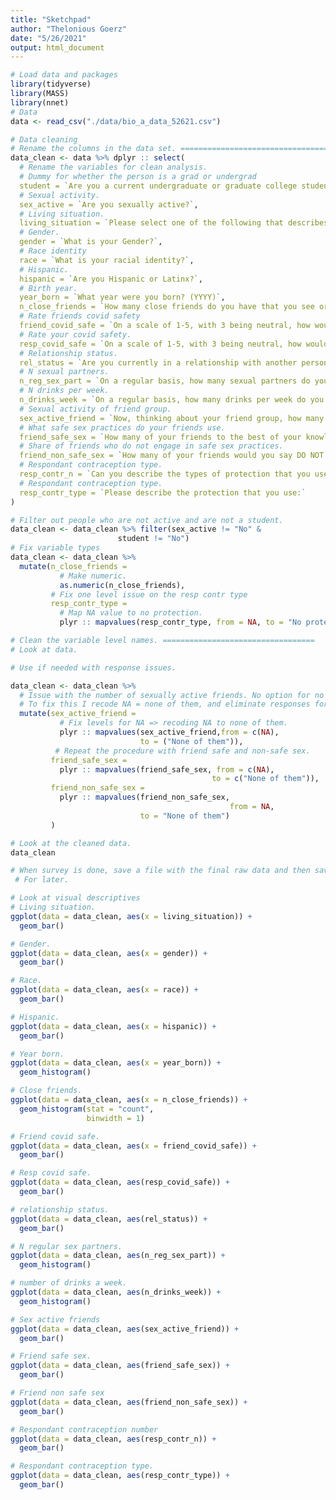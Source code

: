 ```yaml
---
title: "Sketchpad"
author: "Thelonious Goerz"
date: "5/26/2021"
output: html_document
---
```


```r
# Load data and packages 
library(tidyverse)
library(MASS)
library(nnet)
# Data 
data <- read_csv("./data/bio_a_data_52621.csv")

```

```r
# Data cleaning 
# Rename the columns in the data set. ==========================================================
data_clean <- data %>% dplyr :: select(
  # Rename the variables for clean analysis. 
  # Dummy for whether the person is a grad or undergrad 
  student = `Are you a current undergraduate or graduate college student?`,
  # Sexual activity. 
  sex_active = `Are you sexually active?`,
  # Living situation. 
  living_situation = `Please select one of the following that describes your living situation:`,
  # Gender. 
  gender = `What is your Gender?`,
  # Race identity 
  race = `What is your racial identity?`,
  # Hispanic. 
  hispanic = `Are you Hispanic or Latinx?`,
  # Birth year. 
  year_born = `What year were you born? (YYYY)`,
  n_close_friends = `How many close friends do you have that you see or talk to regularly? (Please provide the number e.g. 1,2,3)`,
  # Rate friends covid safety 
  friend_covid_safe = `On a scale of 1-5, with 3 being neutral, how would you rate your close friends' behavior at following COVID-19 safety precautions compared to others?`,
  # Rate your covid safety. 
  resp_covid_safe = `On a scale of 1-5, with 3 being neutral, how would you rate YOUR behavior at following COVID-19 safety precautions, relative to your friends?`,
  # Relationship status. 
  rel_status = `Are you currently in a relationship with another person(s)?`,
  # N sexual partners. 
  n_reg_sex_part = `On a regular basis, how many sexual partners do you have (please count anyone you regularly have sex with)?  (Please provide the number e.g. 1,2,3)`,
  # N drinks per week. 
  n_drinks_week = `On a regular basis, how many drinks per week do you have? (Please provide the number e.g. 1,2,3)`,
  # Sexual activity of friend group. 
  sex_active_friend = `Now, thinking about your friend group, how many of your friends are sexually active?`,
  # What safe sex practices do your friends use. 
  friend_safe_sex = `How many of your friends to the best of your knowledge would you say engage in safe sex practices, eg. using condoms, dental dams, IUD/Birth control, or getting tested for STDs/STIs?`,
  # Share of friends who do not engage in safe sex practices. 
  friend_non_safe_sex = `How many of your friends would you say DO NOT engage in safe sex practices?`,
  # Respondant contraception type. 
  resp_contr_n = `Can you describe the types of protection that you use in your sexual encounters on a regular basis? (such as condoms, dental dams, and IUD/Birth control, or getting tested for STDs/STIs)`,
  # Respondant contraception type. 
  resp_contr_type = `Please describe the protection that you use:`
)

# Filter out people who are not active and are not a student. 
data_clean <- data_clean %>% filter(sex_active != "No" &
                        student != "No")
# Fix variable types 
data_clean <- data_clean %>% 
  mutate(n_close_friends = 
           # Make numeric. 
           as.numeric(n_close_friends), 
         # Fix one level issue on the resp contr type
         resp_contr_type = 
           # Map NA value to no protection. 
           plyr :: mapvalues(resp_contr_type, from = NA, to = "No protection at all"))

```

```r
# Clean the variable level names. ==================================
# Look at data. 

# Use if needed with response issues. 

data_clean <- data_clean %>% 
  # Issue with the number of sexually active friends. No option for no friends are sexually active.
  # To fix this I recode NA = none of them, and eliminate responses for other questions that are clearly NA. 
  mutate(sex_active_friend = 
           # Fix levels for NA => recoding NA to none of them. 
           plyr :: mapvalues(sex_active_friend,from = c(NA), 
                             to = ("None of them")),
          # Repeat the procedure with friend safe and non-safe sex. 
         friend_safe_sex = 
           plyr :: mapvalues(friend_safe_sex, from = c(NA), 
                                             to = c("None of them")),
         friend_non_safe_sex = 
           plyr :: mapvalues(friend_non_safe_sex, 
                                                 from = NA, 
                             to = "None of them")
         )

```

```r
# Look at the cleaned data. 
data_clean

# When survey is done, save a file with the final raw data and then save a clean file from this file. ================
 # For later. 
```

```r
# Look at visual descriptives 
# Living situation. 
ggplot(data = data_clean, aes(x = living_situation)) + 
  geom_bar()

# Gender. 
ggplot(data = data_clean, aes(x = gender)) + 
  geom_bar()

# Race. 
ggplot(data = data_clean, aes(x = race)) + 
  geom_bar()

# Hispanic.
ggplot(data = data_clean, aes(x = hispanic)) + 
  geom_bar()

# Year born. 
ggplot(data = data_clean, aes(x = year_born)) + 
  geom_histogram()

# Close friends. 
ggplot(data = data_clean, aes(x = n_close_friends)) + 
  geom_histogram(stat = "count", 
                 binwidth = 1)

# Friend covid safe. 
ggplot(data = data_clean, aes(x = friend_covid_safe)) + 
  geom_bar()

# Resp covid safe. 
ggplot(data = data_clean, aes(resp_covid_safe)) + 
  geom_bar()

# relationship status. 
ggplot(data = data_clean, aes(rel_status)) + 
  geom_bar()

# N regular sex partners. 
ggplot(data = data_clean, aes(n_reg_sex_part)) + 
  geom_histogram()

# number of drinks a week. 
ggplot(data = data_clean, aes(n_drinks_week)) + 
  geom_histogram()

# Sex active friends 
ggplot(data = data_clean, aes(sex_active_friend)) + 
  geom_bar()

# Friend safe sex. 
ggplot(data = data_clean, aes(friend_safe_sex)) + 
  geom_bar()

# Friend non safe sex 
ggplot(data = data_clean, aes(friend_non_safe_sex)) + 
  geom_bar()

# Respondant contraception number 
ggplot(data = data_clean, aes(resp_contr_n)) + 
  geom_bar()

# Respondant contraception type. 
ggplot(data = data_clean, aes(resp_contr_type)) + 
  geom_bar() 
```




